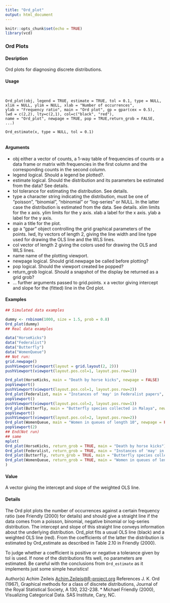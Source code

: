 ```yaml
---
title: "Ord_plot"
output: html_document
---
```


```r
knitr::opts_chunk$set(echo = TRUE)
library(vcd)
```
### Ord Plots

#### Desription

Ord plots for diagnosing discrete distributions.

#### Usage
<pre><code>

Ord_plot(obj, legend = TRUE, estimate = TRUE, tol = 0.1, type = NULL,
xlim = NULL, ylim = NULL, xlab = "Number of occurrences",
ylab = "Frequency ratio", main = "Ord plot", gp = gpar(cex = 0.5),
lwd = c(2,2), lty=c(2,1), col=c("black", "red"),
name = "Ord_plot", newpage = TRUE, pop = TRUE,return_grob = FALSE, ...)

Ord_estimate(x, type = NULL, tol = 0.1)

</code></pre>
#### Arguments

* obj either a vector of counts, a 1-way table of frequencies of counts or a data frame
or matrix with frequencies in the first column and the corresponding counts in
the second column.
* legend logical. Should a legend be plotted?.
* estimate logical. Should the distribution and its parameters be estimated from the data?
See details.
* tol tolerance for estimating the distribution. See details.
* type a character string indicating the distribution, must be one of "poisson", "binomial",
"nbinomial" or "log-series" or NULL. In the latter case the distribution is estimated
from the data. See details.
xlim limits for the x axis.
ylim limits for the y axis.
xlab a label for the x axis.
ylab a label for the y axis.
* main a title for the plot.
* gp a "gpar" object controlling the grid graphical parameters of the points.
lwd, lty vectors of length 2, giving the line width and line type used for drawing the OLS
line and the WLS lines.
* col vector of length 2 giving the colors used for drawing the OLS and WLS lines.
* name name of the plotting viewport.
* newpage logical. Should grid.newpage be called before plotting?
* pop logical. Should the viewport created be popped?
* return_grob logical. Should a snapshot of the display be returned as a grid grob?
* ... further arguments
 passed to grid.points.
x a vector giving intercept and slope for the (fitted) line in the Ord plot.

#### Examples
```r

## Simulated data examples

dummy <- rnbinom(1000, size = 1.5, prob = 0.8)
Ord_plot(dummy)
## Real data examples

data("HorseKicks")
data("Federalist")
data("Butterfly")
data("WomenQueue")
## Not run:
grid.newpage()
pushViewport(viewport(layout = grid.layout(2, 2)))
pushViewport(viewport(layout.pos.col=1, layout.pos.row=1))

Ord_plot(HorseKicks, main = "Death by horse kicks", newpage = FALSE)
popViewport()
pushViewport(viewport(layout.pos.col=1, layout.pos.row=2))
Ord_plot(Federalist, main = "Instances of 'may' in Federalist papers", newpage = FALSE)
popViewport()
pushViewport(viewport(layout.pos.col=2, layout.pos.row=1))
Ord_plot(Butterfly, main = "Butterfly species collected in Malaya", newpage = FALSE)
popViewport()
pushViewport(viewport(layout.pos.col=2, layout.pos.row=2))
Ord_plot(WomenQueue, main = "Women in queues of length 10", newpage = FALSE)
popViewport(2)
## End(Not run)
## same
mplot(
Ord_plot(HorseKicks, return_grob = TRUE, main = "Death by horse kicks"),
Ord_plot(Federalist, return_grob = TRUE, main = "Instances of 'may' in Federalist papers"),
Ord_plot(Butterfly, return_grob = TRUE, main = "Butterfly species collected in Malaya"),
Ord_plot(WomenQueue, return_grob = TRUE, main = "Women in queues of length 10")
)
```
#### Value
A vector giving the intercept and slope of the weighted OLS line.

#### Details
The Ord plot plots the number of occurrences against a certain frequency ratio (see Friendly (2000)
for details) and should give a straight line if the data comes from a poisson, binomial, negative
binomial or log-series distribution. The intercept and slope of this straight line conveys information
about the underlying distribution.
Ord_plot fits a usual OLS line (black) and a weighted OLS line (red). From the coefficients of the
latter the distribution is estimated by Ord_estimate as described in Table 2.10 in Friendly (2000).

To judge whether a coefficient is positive or negative a tolerance given by tol is used. If none
of the distributions fits well, no parameters are estimated. Be careful with the conclusions from
``Ord_estimate`` as it implements just some simple heuristics!


Author(s)
Achim Zeileis <Achim.Zeileis@R-project.org>
References
J. K. Ord (1967), Graphical methods for a class of discrete distributions, Journal of the Royal
Statistical Society, A 130, 232-238.
* Michael Friendly (2000), Visualizing Categorical Data. SAS Institute, Cary, NC.
